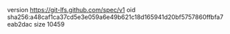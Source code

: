 version https://git-lfs.github.com/spec/v1
oid sha256:a48caf1ca37cd5e3e059a6e49b621c18d165941d20bf5757860ffbfa7eab2dac
size 10459
